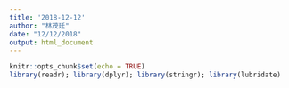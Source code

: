 ```yaml
---
title: '2018-12-12'
author: "林茂廷"
date: "12/12/2018"
output: html_document
---
```


```r
knitr::opts_chunk$set(echo = TRUE)
library(readr); library(dplyr); library(stringr); library(lubridate)
```

```r

```

